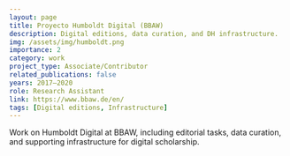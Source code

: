 ```yaml
---
layout: page
title: Proyecto Humboldt Digital (BBAW)
description: Digital editions, data curation, and DH infrastructure.
img: /assets/img/humboldt.png
importance: 2
category: work
project_type: Associate/Contributor
related_publications: false
years: 2017–2020
role: Research Assistant
link: https://www.bbaw.de/en/
tags: [Digital editions, Infrastructure]
---
```


Work on Humboldt Digital at BBAW, including editorial tasks, data curation, and supporting infrastructure for digital scholarship.
